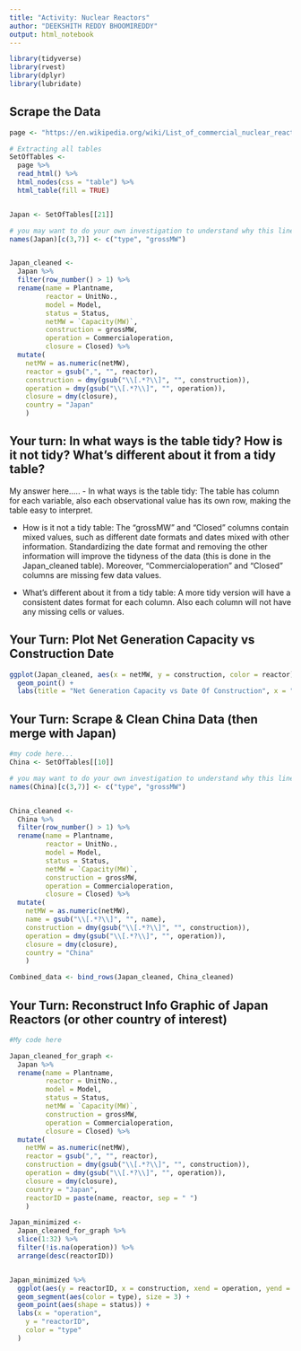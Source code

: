 ```yaml
---
title: "Activity: Nuclear Reactors"
author: "DEEKSHITH REDDY BHOOMIREDDY"
output: html_notebook
---
```


```r
library(tidyverse)
library(rvest)
library(dplyr)
library(lubridate)
```

## Scrape the Data 

```r


page <- "https://en.wikipedia.org/wiki/List_of_commercial_nuclear_reactors"

# Extracting all tables
SetOfTables <- 
  page %>%
  read_html() %>%
  html_nodes(css = "table") %>%
  html_table(fill = TRUE)


Japan <- SetOfTables[[21]]

# you may want to do your own investigation to understand why this line is needed
names(Japan)[c(3,7)] <- c("type", "grossMW")


Japan_cleaned <-
  Japan %>%
  filter(row_number() > 1) %>%
  rename(name = Plantname, 
         reactor = UnitNo.,
         model = Model,
         status = Status, 
         netMW = `Capacity(MW)`,
         construction = grossMW,
         operation = Commercialoperation, 
         closure = Closed) %>%
  mutate(
    netMW = as.numeric(netMW),
    reactor = gsub(",", "", reactor),
    construction = dmy(gsub("\\[.*?\\]", "", construction)),
    operation = dmy(gsub("\\[.*?\\]", "", operation)),
    closure = dmy(closure),
    country = "Japan"
    )

```


## Your turn: In what ways is the table tidy? How is it not tidy? What’s different about it from a tidy table?

My answer here..... 
- In what ways is the table tidy: The table has column for each variable, also each observational value has its own row, making the table easy to interpret. 

- How is it not a tidy table: The "grossMW" and "Closed" columns contain mixed values, such as different date formats and dates mixed with other information. Standardizing the date format and removing the other information will improve the tidyness of the data (this is done in the Japan_cleaned table). Moreover, "Commercialoperation" and "Closed" columns are missing few data values.

- What’s different about it from a tidy table: A more tidy version will have a consistent dates format for each column. Also each column will not have any missing cells or values. 


## Your Turn: Plot Net Generation Capacity vs Construction Date

```r
ggplot(Japan_cleaned, aes(x = netMW, y = construction, color = reactor)) +
  geom_point() +
  labs(title = "Net Generation Capacity vs Date Of Construction", x = "Net generation capacity", y = "Date of construction", color = "Type of reactor")

```


## Your Turn: Scrape & Clean China Data (then merge with Japan)

```r
#my code here...
China <- SetOfTables[[10]]

# you may want to do your own investigation to understand why this line is needed
names(China)[c(3,7)] <- c("type", "grossMW")


China_cleaned <-
  China %>%
  filter(row_number() > 1) %>%
  rename(name = Plantname, 
         reactor = UnitNo.,
         model = Model,
         status = Status, 
         netMW = `Capacity(MW)`,
         construction = grossMW,
         operation = Commercialoperation, 
         closure = Closed) %>%
  mutate(
    netMW = as.numeric(netMW),
    name = gsub("\\[.*?\\]", "", name),
    construction = dmy(gsub("\\[.*?\\]", "", construction)),
    operation = dmy(gsub("\\[.*?\\]", "", operation)),
    closure = dmy(closure),
    country = "China"
    )

Combined_data <- bind_rows(Japan_cleaned, China_cleaned)

```



## Your Turn: Reconstruct Info Graphic of Japan Reactors (or other country of interest)

```r
#My code here

Japan_cleaned_for_graph <-
  Japan %>%
  rename(name = Plantname, 
         reactor = UnitNo.,
         model = Model,
         status = Status, 
         netMW = `Capacity(MW)`,
         construction = grossMW,
         operation = Commercialoperation, 
         closure = Closed) %>%
  mutate(
    netMW = as.numeric(netMW),
    reactor = gsub(",", "", reactor),
    construction = dmy(gsub("\\[.*?\\]", "", construction)),
    operation = dmy(gsub("\\[.*?\\]", "", operation)),
    closure = dmy(closure),
    country = "Japan",
    reactorID = paste(name, reactor, sep = " ")
    )

Japan_minimized <- 
  Japan_cleaned_for_graph %>% 
  slice(1:32) %>%
  filter(!is.na(operation)) %>%
  arrange(desc(reactorID))


Japan_minimized %>%
  ggplot(aes(y = reactorID, x = construction, xend = operation, yend = reactorID), size = 3) +
  geom_segment(aes(color = type), size = 3) +
  geom_point(aes(shape = status)) +
  labs(x = "operation",
    y = "reactorID",
    color = "type"
  )

```